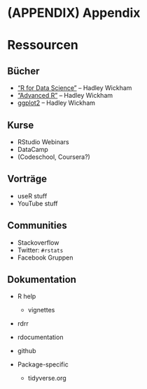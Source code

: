 # (APPENDIX) Appendix {-}

# Ressourcen

## Bücher

- ["R for Data Science"](http://r4ds.had.co.nz/) -- Hadley Wickham
- ["Advanced R"](http://adv-r.hadley.nz/) -- Hadley Wickham
- [ggplot2](http://had.co.nz/ggplot2/) -- Hadley Wickham

## Kurse

- RStudio Webinars
- DataCamp
- (Codeschool, Coursera?)

## Vorträge

- useR stuff
- YouTube stuff

## Communities

- Stackoverflow
- Twitter: `#rstats`
- Facebook Gruppen

## Dokumentation

- R help
    - vignettes
- rdrr
- rdocumentation
- github

- Package-specific
    - tidyverse.org



